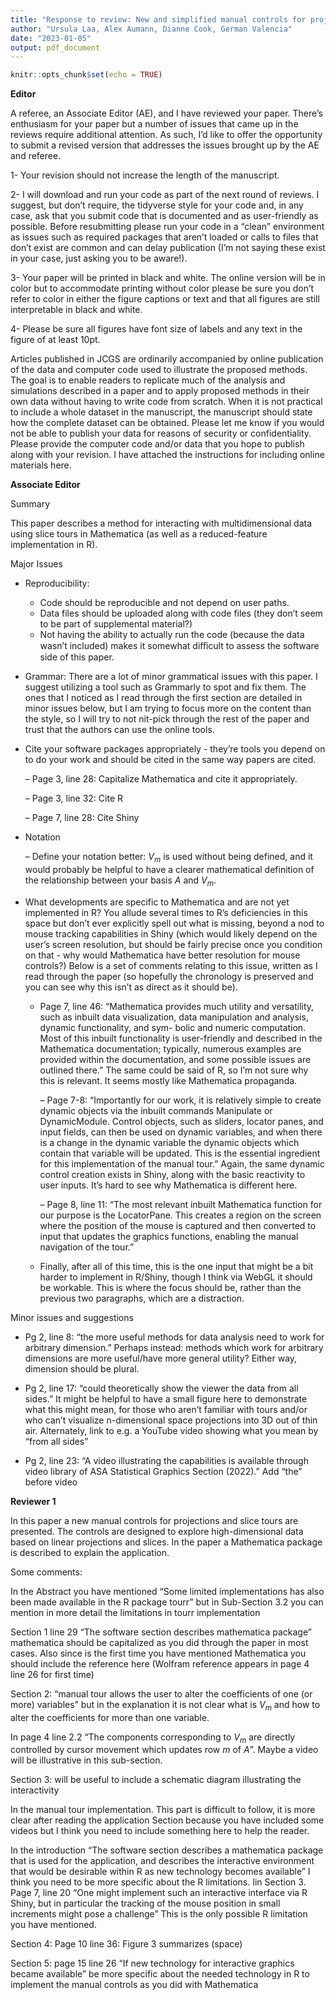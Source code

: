 ```yaml
---
title: "Response to review: New and simplified manual controls for projection and slice tours, with application to exploring classification boundaries in high dimensions"
author: "Ursula Laa, Alex Aumann, Dianne Cook, German Valencia"
date: "2023-01-05"
output: pdf_document
---
```


```r
knitr::opts_chunk$set(echo = TRUE)
```


**Editor**

A referee, an Associate Editor (AE), and I have reviewed your paper. There's enthusiasm for your paper but a number of issues that came up in the reviews require additional attention.  As such, I'd like to offer the opportunity to submit a revised version that addresses the issues brought up by the AE and referee.

\textcolor{blue}{Thank you for the careful review of our paper. We have done our best to make changes to address each comment, as detailed in blue below.} 


1- Your revision should not increase the length of the manuscript.

2- I will download and run your code as part of the next round of reviews.  I suggest, but don't require, the tidyverse style for your code and, in any case, ask that you submit code that is documented and as user-friendly as possible.  Before resubmitting please run your code in a "clean" environment as issues such as required packages that aren't loaded or calls to files that don't exist are common and can delay publication (I'm not saying these exist in your case, just asking you to be aware!).

3- Your paper will be printed in black and white.  The online version will be in color but to accommodate printing without color please be sure you don't refer to color in either the figure captions or text and that all figures are still interpretable in black and white.

\textcolor{blue}{Colour in figures has been changed to work in black and white as well as colour. Captions have been adjusted accordingly. TODO}

4- Please be sure all figures have font size of labels and any text in the figure of at least 10pt.

Articles published in JCGS are ordinarily accompanied by online publication of the data and computer code used to illustrate the proposed methods. The goal is to enable readers to replicate much of the analysis and simulations described in a paper and to apply proposed methods in their own data without having to write code from scratch.  When it is not practical to include a whole dataset in the manuscript, the manuscript should state how the complete dataset can be obtained. Please let me know if you would not be able to publish your data for reasons of security or confidentiality. Please provide the computer code and/or data that you hope to publish along with your revision. I have attached the instructions for including online materials here.

**Associate Editor**

Summary

This paper describes a method for interacting with multidimensional data using slice tours in Mathematica (as well as a reduced-feature implementation in R).

Major Issues

- Reproducibility:
    - Code should be reproducible and not depend on user paths.
    - Data files should be uploaded along with code files (they don't seem to be part of supplemental material?)
    - Not having the ability to actually run the code (because the data wasn't included) makes it somewhat diﬀicult to assess the software side of this paper.
- Grammar: There are a lot of minor grammatical issues with this paper. I suggest utilizing a tool such as Grammarly to spot and fix them. The ones that I noticed as I read through the first section are detailed in minor issues below, but I am trying to focus more on the content than the style, so I will try to not nit-pick through the rest of the paper and trust that the authors can use the online tools.
- Cite your software packages appropriately - they're tools you depend on to do your work and should be cited in the same way papers are cited.

    – Page 3, line 28: Capitalize Mathematica and cite it appropriately. 
    
    – Page 3, line 32: Cite R 
    
    – Page 7, line 28: Cite Shiny
\textcolor{blue}{done}    
- Notation

    – Define your notation better: $V_m$ is used without being defined, and it would probably be helpful to have a clearer mathematical definition of the relationship between your basis $A$ and $V_m$.

\textcolor{blue}{see text in blue page 3, is this adequate?}  

- What developments are specific to Mathematica and are not yet implemented in R? You allude several times to R's deficiencies in this space but don't ever explicitly spell out what is missing, beyond a nod to mouse tracking capabilities in Shiny (which would likely depend on the user's screen resolution, but should be fairly precise once you condition on that - why would Mathematica have better resolution for mouse controls?)
Below is a set of comments relating to this issue, written as I read through the paper (so hopefully the chronology is preserved and you can see why this isn’t as direct as it
should be).

    - Page 7, line 46: "Mathematica provides much utility and versatility, such as inbuilt data visualization, data manipulation and analysis, dynamic functionality, and sym- bolic and numeric computation. Most of this inbuilt functionality is user-friendly and described in the Mathematica documentation; typically, numerous examples are provided within the documentation, and some possible issues are outlined there." The same could be said of R, so I'm not sure why this is relevant. It seems mostly like Mathematica propaganda.
    
      – Page 7-8: "Importantly for our work, it is relatively simple to create dynamic objects via the inbuilt commands Manipulate or DynamicModule. Control objects, such as sliders, locator panes, and input fields, can then be used on dynamic variables, and when there is a change in the dynamic variable the dynamic objects which contain that variable will be updated. This is the essential ingredient for this implementation of the manual tour." Again, the same dynamic control creation exists in Shiny, along with the basic reactivity to user inputs. It's hard to see why Mathematica is different here.

        – Page 8, line 11: "The most relevant inbuilt Mathematica function for our purpose is the LocatorPane. This creates a region on the screen where the position of the mouse is captured and then converted to input that updates the graphics functions, enabling the manual navigation of the tour."
    
    - Finally, after all of this time, this is the one input that might be a bit harder to implement in R/Shiny, though I think via WebGL it should be workable. This is where the focus should be, rather than the previous two paragraphs, which are a distraction.

\textcolor{blue}{The first two paragraphs have been removed and the third restructured to explain why this is difficult in R/Shiny}  

Minor issues and suggestions

- Pg 2, line 8: "the more useful methods for data analysis need to work for arbitrary dimension."
Perhaps instead: methods which work for arbitrary dimensions are more useful/have more general utility? Either way, dimension should be plural.

\textcolor{blue}{done}

- Pg 2, line 17: "could theoretically show the viewer the data from all sides."
It might be helpful to have a small figure here to demonstrate what this might mean, for those who aren't familiar with tours and/or who can't visualize n-dimensional space projections into 3D out of thin air. Alternately, link to e.g. a YouTube video showing what you mean by "from all sides"


- Pg 2, line 23: "A video illustrating the capabilities is available through video library of ASA Statistical Graphics Section (2022)."
Add "the" before video
\textcolor{blue}{done}

**Reviewer 1**

In this paper a new manual controls for projections and slice tours are presented. The controls are designed to explore high-dimensional data based on linear projections and slices.  In the paper a Mathematica package is described to explain the application.

Some comments:

In the Abstract you have mentioned "Some limited implementations has also been made available in the R package tourr" but in Sub-Section 3.2 you can mention in more detail the limitations in tourr implementation

Section 1 line 29 "The software section describes mathematica package"  mathematica should be capitalized as you did  through the paper in most cases.  Also since is the first time you have mentioned Mathematica you should include the reference here (Wolfram reference appears in page 4 line 26 for first time) 
\textcolor{blue}{done}

Section 2: "manual tour allows the user to alter the coefficients of one (or more) variables" but in the explanation it is not clear what is  $V_m$  and how to alter the coefficients for more than one variable.

\textcolor{blue}{definition of $V_m$ added but have not addressed the second part of the comment}

In page 4 line 2.2 "The components corresponding to $V_m$ are directly controlled by cursor movement which updates row $m$ of $A$". Maybe a video will be illustrative in this sub-section.

Section 3: will be useful to include a schematic diagram illustrating the interactivity 

In the manual tour implementation.
This part is difficult to follow, it is more clear after reading the application Section because you have included some videos but I think you need to include something here to help the reader.

In the introduction "The software section describes a mathematica package that is used for the application, and describes the interactive environment that would be desirable within R as new technology becomes available"
I think you need to be more specific about the R limitations.
Iin Section 3. Page 7, line 20 "One might implement such an interactive interface via R Shiny, but in particular the tracking of the mouse position in small increments might pose a challenge" This  is the only possible R limitation you have mentioned.

Section 4: Page 10 line 36: Figure 3 summarizes (space)

Section 5: page 15 line 26 "If new technology for interactive graphics became available"  be more specific about the needed technology in R to implement the manual controls as you did with Mathematica
